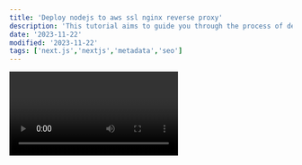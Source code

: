 ```yaml
---
title: 'Deploy nodejs to aws ssl nginx reverse proxy'
description: 'This tutorial aims to guide you through the process of deploying a Node.js application in the AWS (Amazon Web Services) environment, enhancing security through the use of SSL. Additionally, we will configure Nginx as a reverse proxy to manage requests and direct them to the Node.js application.'
date: '2023-11-22'
modified: '2023-11-22'
tags: ['next.js','nextjs','metadata','seo']
---
```


<Video id="6h649f2fB9Q" />

## Installation instructions

### 1. Launch amazon ubuntu server in aws + Attach Elastic IP to the new instance

### 2. ssh to ubuntu to install packages

```sh
ssh -i <key.pem> ubuntu@<ip-address> -v
```

### 3. Update and Upgrade linux machine and install node and nvm 

```sh
sudo apt update
```